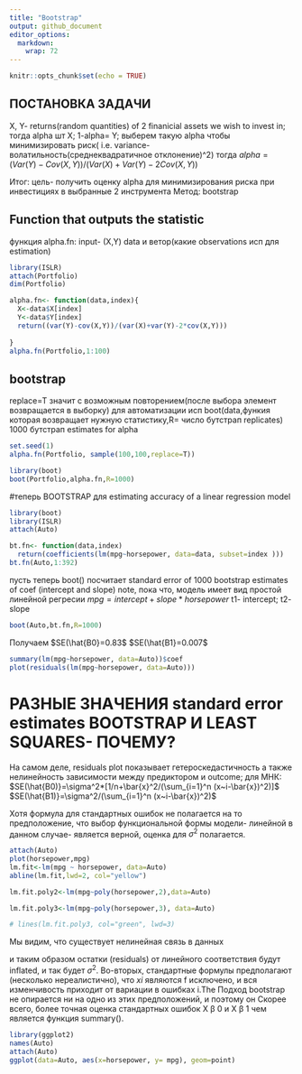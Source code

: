 ---
title: "Bootstrap"
output: github_document
editor_options: 
  markdown: 
    wrap: 72
---

```{r setup, include=FALSE}
knitr::opts_chunk$set(echo = TRUE)
```

## ПОСТАНОВКА ЗАДАЧИ

X, Y- returns(random quantities) of 2 finanicial assets we wish to
invest in; тогда alpha шт X; 1-alpha= Y; выберем такую alpha чтобы
минимизировать риск( i.e. variance- волатильность(среднеквадратичное
отклонение)\^2) тогда
$alpha= (Var(Y)-Cov(X,Y))/(Var(X)+Var(Y)-2Cov(X,Y))$

Итог: цель- получить оценку alpha для минимизирования риска при
инвестициях в выбранные 2 инструмента Метод: bootstrap

## Function that outputs the statistic

функция alpha.fn: input- (X,Y) data и ветор(какие observations исп для
estimation)

```{r ISLR}
library(ISLR)
attach(Portfolio)
dim(Portfolio)

alpha.fn<- function(data,index){
  X<-data$X[index]
  Y<-data$Y[index]
  return((var(Y)-cov(X,Y))/(var(X)+var(Y)-2*cov(X,Y)))
  
}
alpha.fn(Portfolio,1:100)
```

## bootstrap

replace=T значит с возможным повторением(после выбора элемент
возвращается в выборку) для автоматизации исп boot(data,функия которая
возвращает нужную статистику,R= число бутстрап replicates) 1000 бутстрап
estimates for alpha

```{r pressure, echo=FALSE}
set.seed(1)
alpha.fn(Portfolio, sample(100,100,replace=T))

library(boot)
boot(Portfolio,alpha.fn,R=1000)
```

#теперь BOOTSTRAP для estimating accuracy of a linear regression model

```{r}
library(boot)
library(ISLR)
attach(Auto)

bt.fn<- function(data,index)
  return(coefficients(lm(mpg~horsepower, data=data, subset=index )))
bt.fn(Auto,1:392)
```

пусть теперь boot() посчитает standard error of 1000 bootstrap estimates
of coef (intercept and slope) note, пока что, модель имеет вид простой
линейной регресии $mpg= intercept+slope*horsepower$ t1- intercept; t2-
slope

```{r}
boot(Auto,bt.fn,R=1000)
```

Получаем $SE(\hat{B0}=0.83$ $SE(\hat{B1}=0.007$

```{r}
summary(lm(mpg~horsepower, data=Auto))$coef
plot(residuals(lm(mpg~horsepower, data=Auto)))
```

# РАЗНЫЕ ЗНАЧЕНИЯ standard error estimates BOOTSTRAP И LEAST SQUARES- ПОЧЕМУ?

На самом деле, residuals plot показывает гетероскедастичность а также
нелинейность зависимости между предиктором и outcome; для МНК:
$SE(\hat{B0)}=\sigma^2*[1/n+\bar{x}^2/(\sum_{i=1}^n (x~i-\bar{x})^2)]$
$SE(\hat{B1)}=\sigma^2/(\sum_{i=1}^n (x~i-\bar{x})^2)$

Хотя формула для стандартных ошибок не полагается на то предположение,
что выбор функциональной формы модели- линейной в данном случае-
является верной, оценка для $σ^2$ полагается.

```{r}
attach(Auto)
plot(horsepower,mpg)
lm.fit<-lm(mpg ~ horsepower, data=Auto)
abline(lm.fit,lwd=2, col="yellow")

lm.fit.poly2<-lm(mpg~poly(horsepower,2),data=Auto)

lm.fit.poly3<-lm(mpg~poly(horsepower,3), data=Auto)

# lines(lm.fit.poly3, col="green", lwd=3)
```

Мы видим, что существует нелинейная связь в данных

и таким образом остатки (residuals) от линейного соответствия будут
inflated, и так будет $σ^2$. Во-вторых, стандартные формулы предполагают
(несколько нереалистично), что $xi$ являются f исключено, и вся
изменчивость приходит от вариации в ошибках i.The Подход bootstrap не
опирается ни на одно из этих предположений, и поэтому он Скорее всего,
более точная оценка стандартных ошибок X β 0 и X β 1 чем является
функция summary().
```{r}
library(ggplot2)
names(Auto)
attach(Auto)
ggplot(data=Auto, aes(x=horsepower, y= mpg), geom=point)
```

